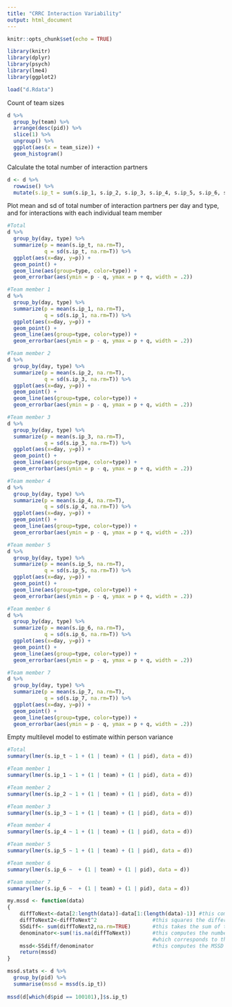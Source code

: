 ```yaml
---
title: "CRRC Interaction Variability"
output: html_document
---
```


```r
knitr::opts_chunk$set(echo = TRUE)
```

```r
library(knitr)
library(dplyr)
library(psych)
library(lme4)
library(ggplot2)
```

```r
load("d.Rdata")
```

Count of team sizes
```r
d %>%
  group_by(team) %>%
  arrange(desc(pid)) %>%
  slice(1) %>%
  ungroup() %>%
  ggplot(aes(x = team_size)) +
  geom_histogram()
```

Calculate the total number of interaction partners
```r
d <- d %>%
  rowwise() %>% 
  mutate(s.ip_t = sum(s.ip_1, s.ip_2, s.ip_3, s.ip_4, s.ip_5, s.ip_6, s.ip_7, na.rm=T))
```

Plot mean and sd of total number of interaction partners per day and type, and for interactions with each individual team member
```r
#Total
d %>%
  group_by(day, type) %>%
  summarize(p = mean(s.ip_t, na.rm=T),
            q = sd(s.ip_t, na.rm=T)) %>%
  ggplot(aes(x=day, y=p)) + 
  geom_point() + 
  geom_line(aes(group=type, color=type)) +
  geom_errorbar(aes(ymin = p - q, ymax = p + q, width = .2))

#Team member 1
d %>%
  group_by(day, type) %>%
  summarize(p = mean(s.ip_1, na.rm=T),
            q = sd(s.ip_1, na.rm=T)) %>%
  ggplot(aes(x=day, y=p)) + 
  geom_point() + 
  geom_line(aes(group=type, color=type)) +
  geom_errorbar(aes(ymin = p - q, ymax = p + q, width = .2))

#Team member 2
d %>%
  group_by(day, type) %>%
  summarize(p = mean(s.ip_2, na.rm=T),
            q = sd(s.ip_3, na.rm=T)) %>%
  ggplot(aes(x=day, y=p)) + 
  geom_point() + 
  geom_line(aes(group=type, color=type)) +
  geom_errorbar(aes(ymin = p - q, ymax = p + q, width = .2))

#Team member 3
d %>%
  group_by(day, type) %>%
  summarize(p = mean(s.ip_3, na.rm=T),
            q = sd(s.ip_3, na.rm=T)) %>%
  ggplot(aes(x=day, y=p)) + 
  geom_point() + 
  geom_line(aes(group=type, color=type)) +
  geom_errorbar(aes(ymin = p - q, ymax = p + q, width = .2))

#Team member 4
d %>%
  group_by(day, type) %>%
  summarize(p = mean(s.ip_4, na.rm=T),
            q = sd(s.ip_4, na.rm=T)) %>%
  ggplot(aes(x=day, y=p)) + 
  geom_point() + 
  geom_line(aes(group=type, color=type)) +
  geom_errorbar(aes(ymin = p - q, ymax = p + q, width = .2))

#Team member 5
d %>%
  group_by(day, type) %>%
  summarize(p = mean(s.ip_5, na.rm=T),
            q = sd(s.ip_5, na.rm=T)) %>%
  ggplot(aes(x=day, y=p)) + 
  geom_point() + 
  geom_line(aes(group=type, color=type)) +
  geom_errorbar(aes(ymin = p - q, ymax = p + q, width = .2))

#Team member 6
d %>%
  group_by(day, type) %>%
  summarize(p = mean(s.ip_6, na.rm=T),
            q = sd(s.ip_6, na.rm=T)) %>%
  ggplot(aes(x=day, y=p)) + 
  geom_point() + 
  geom_line(aes(group=type, color=type)) +
  geom_errorbar(aes(ymin = p - q, ymax = p + q, width = .2))

#Team member 7
d %>%
  group_by(day, type) %>%
  summarize(p = mean(s.ip_7, na.rm=T),
            q = sd(s.ip_7, na.rm=T)) %>%
  ggplot(aes(x=day, y=p)) + 
  geom_point() + 
  geom_line(aes(group=type, color=type)) +
  geom_errorbar(aes(ymin = p - q, ymax = p + q, width = .2))

```

Empty multilevel model to estimate within person variance
```r
#Total 
summary(lmer(s.ip_t ~ 1 + (1 | team) + (1 | pid), data = d))

#Team member 1 
summary(lmer(s.ip_1 ~ 1 + (1 | team) + (1 | pid), data = d))

#Team member 2
summary(lmer(s.ip_2 ~ 1 + (1 | team) + (1 | pid), data = d))

#Team member 3
summary(lmer(s.ip_3 ~ 1 + (1 | team) + (1 | pid), data = d))

#Team member 4
summary(lmer(s.ip_4 ~ 1 + (1 | team) + (1 | pid), data = d))

#Team member 5
summary(lmer(s.ip_5 ~ 1 + (1 | team) + (1 | pid), data = d))

#Team member 6
summary(lmer(s.ip_6 ~  + (1 | team) + (1 | pid), data = d))

#Team member 7
summary(lmer(s.ip_6 ~  + (1 | team) + (1 | pid), data = d))
```


```r
my.mssd <- function(data)
{
    diffToNext<-data[2:length(data)]-data[1:(length(data)-1)] #this computes the difference between each value and the next
    diffToNext2<-diffToNext^2                  #this squares the difference
    SSdiff<- sum(diffToNext2,na.rm=TRUE)       #this takes the sum of the squared differences
    denominator<-sum(!is.na(diffToNext))       #this computes the number of non-missing elements (denominator)
                                               #which corresponds to the t-1 value
    mssd<-SSdiff/denominator                   #this computes the MSSD
    return(mssd)
}
```

```r
mssd.stats <- d %>%
  group_by(pid) %>%
  summarise(mssd = mssd(s.ip_t))
  
mssd(d[which(d$pid == 100101),]$s.ip_t)
```




